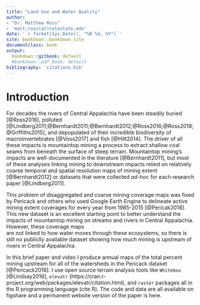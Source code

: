 ```yaml
---
title: "Land Use and Water Quality"
author:
- "Dr. Matthew Ross"
- 'matt.ross(at)colostate.edu'
date: '`r format(Sys.Date(), "%B %d, %Y")`'
site: bookdown::bookdown_site
documentclass: book
output:
  bookdown::gitbook: default
  #bookdown::pdf_book: default
bibliography: 'citations.bib'
---
```



# Introduction {-}

For decades the rivers of Central Appalachia have been steadily buried [@Ross2016], 
polluted [@Lindberg2011;@Bernhardt2011;@Bernhardt2012;@Ross2016;@Ross2018;@Griffiths2015],
and depopulated of their 
incredible biodiversity of macroinvertebrates [@Voss2017] and fish [@Hitt2014]. The
driver of all these impacts is
mountaintop mining a process to extract shallow coal seams from beneath the surface of 
steep terrain. 
Mountaintop mining's impacts are well-documented in the literature [@Bernhardt2011], but most 
of these analyses linking mining to downstream impacts relied on relatively coarse
temporal and spatial resolution maps of mining extent [@Bernhardt2012] or datasets
that were collected *ad-hoc* for each research paper [@Lindberg2011].

This problem of disaggregated and coarse mining coverage maps was fixed by 
Pericack and others who used Google Earth Engine to delineate active mining
extent coverages for every year from 1985-2015 [@Pericak2018]. This new dataset 
is an excellent starting point to better understand the impacts of mountaintop
mining on streams and rivers in Central Appalachia. However, these coverage maps  
are not linked to how water moves through these ecosystems, so there is still no
publiclly available dataset showing how much mining is upstream of rivers in 
Central Appalachia. 

In this brief paper and video I produce annual maps of the total percent mining 
upstream for all of the watersheds in the Pericack dataset [@Pericack2018]. I use
open source terrain analysis tools like `Whitebox` [@Lindsay2016], `elevatr` (https://cran.r-project.org/web/packages/elevatr/citation.html), and `raster` 
packages all in the R programming language (cite R). The code and data are all
available on figshare and a permanent website version of the paper is here. 

